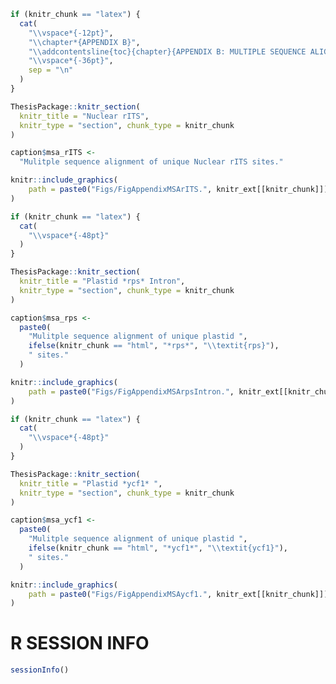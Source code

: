 
```r

if (knitr_chunk == "latex") {
  cat(
    "\\vspace*{-12pt}",
    "\\chapter*{APPENDIX B}",
    "\\addcontentsline{toc}{chapter}{APPENDIX B: MULTIPLE SEQUENCE ALIGNMENTS}",
    "\\vspace*{-36pt}",
    sep = "\n"
  )
}

```

```r

ThesisPackage::knitr_section(
  knitr_title = "Nuclear rITS",
  knitr_type = "section", chunk_type = knitr_chunk
)

caption$msa_rITS <-
  "Mulitple sequence alignment of unique Nuclear rITS sites."

knitr::include_graphics(
    path = paste0("Figs/FigAppendixMSArITS.", knitr_ext[[knitr_chunk]])
)

```

\clearpage

```r

if (knitr_chunk == "latex") {
  cat(
    "\\vspace*{-48pt}"
  )
}

ThesisPackage::knitr_section(
  knitr_title = "Plastid *rps* Intron",
  knitr_type = "section", chunk_type = knitr_chunk
)

caption$msa_rps <-
  paste0(
    "Mulitple sequence alignment of unique plastid ",
    ifelse(knitr_chunk == "html", "*rps*", "\\textit{rps}"),
    " sites."
  )

knitr::include_graphics(
    path = paste0("Figs/FigAppendixMSArpsIntron.", knitr_ext[[knitr_chunk]])
)

```

\clearpage

```r

if (knitr_chunk == "latex") {
  cat(
    "\\vspace*{-48pt}"
  )
}

ThesisPackage::knitr_section(
  knitr_title = "Plastid *ycf1* ",
  knitr_type = "section", chunk_type = knitr_chunk
)

caption$msa_ycf1 <-
  paste0(
    "Mulitple sequence alignment of unique plastid ",
    ifelse(knitr_chunk == "html", "*ycf1*", "\\textit{ycf1}"),
    " sites."
  )

knitr::include_graphics(
    path = paste0("Figs/FigAppendixMSAycf1.", knitr_ext[[knitr_chunk]])
)

```

\clearpage

# R SESSION INFO {-}

```r
sessionInfo()
```
